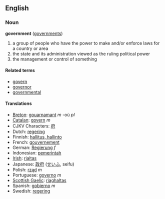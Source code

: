 ==English==
===Noun===
'''government''' ([[governments]])

# a group of people who have the power to make and/or enforce laws for a country or area
# the state and its administration viewed as the ruling political power
# the management or control of something

====Related terms====
*[[govern]]
*[[governor]]
*[[governmental]]

====Translations====
*[[Breton]]: [[gouarnamant]] ''m'' -où ''pl''
*[[Catalan]]: [[govern]] ''m''
*CJKV Characters: [[府]]
*Dutch: [[regering]]
*Finnish: [[hallitus, hallinto]]
*French: [[gouvernement]]
*German: [[Regierung]] ''f''
*Indonesian: [[pemerintah]]
*[[Irish]]: [[rialtas]]
*Japanese: [[政府]] ([[せいふ]], seifu)
*Polish: [[rząd]] ''m''
*Portuguese: [[governo]] ''m''
*[[Scottish Gaelic]]: [[riaghaltas]]
*Spanish: [[gobierno]] ''m''
*Swedish: [[regering]]